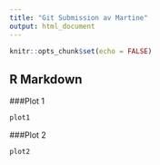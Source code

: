 ```yaml
---
title: "Git Submission av Martine"
output: html_document
---
```


```r
knitr::opts_chunk$set(echo = FALSE)
```

## R Markdown

###Plot 1 

```r
plot1
```

###Plot 2

```r
plot2
```

